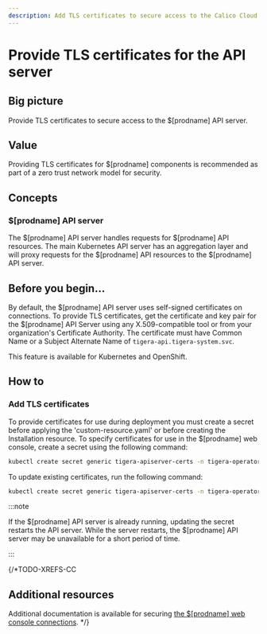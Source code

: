 ```yaml
---
description: Add TLS certificates to secure access to the Calico Cloud API server.
---
```


# Provide TLS certificates for the API server

## Big picture

Provide TLS certificates to secure access to the $[prodname] API server.

## Value

Providing TLS certificates for $[prodname] components is recommended as part of a zero trust network model for security.

## Concepts

### $[prodname] API server

The $[prodname] API server handles requests for $[prodname] API resources. The main Kubernetes API server has an aggregation layer and will proxy requests for the $[prodname] API resources to the $[prodname] API server.

## Before you begin...

By default, the $[prodname] API server uses self-signed certificates on connections. To provide TLS certificates,
get the certificate and key pair for the $[prodname] API Server using any X.509-compatible tool or from your organization's Certificate Authority. The certificate must have Common Name or a Subject Alternate Name of `tigera-api.tigera-system.svc`.

This feature is available for Kubernetes and OpenShift.

## How to

### Add TLS certificates

To provide certificates for use during deployment you must create a secret before applying the 'custom-resource.yaml' or before creating the Installation resource. To specify certificates for use in the $[prodname] web console, create a secret using the following command:

```bash
kubectl create secret generic tigera-apiserver-certs -n tigera-operator --from-file=apiserver.crt=</path/to/certificate-file> --from-file=apiserver.key=</path/to/key-file>
```

To update existing certificates, run the following command:

```bash
kubectl create secret generic tigera-apiserver-certs -n tigera-operator --from-file=apiserver.crt=</path/to/certificate-file> --from-file=apiserver.key=</path/to/key-file> --dry-run -o yaml --save-config | kubectl replace -f -
```

:::note

If the $[prodname] API server is already running, updating the secret restarts the API server. While the server restarts, the $[prodname] API server may be unavailable for a short period of time.

:::

{/*TODO-XREFS-CC
## Additional resources

Additional documentation is available for securing [the $[prodname] web console connections](crypto-auth.mdx).
*/}